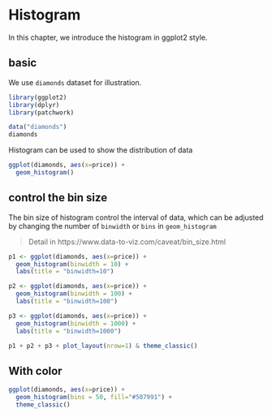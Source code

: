 # Histogram

In this chapter, we introduce the histogram in ggplot2 style.

## basic  

We use `diamonds` dataset for illustration.

```{r}
library(ggplot2)
library(dplyr)
library(patchwork)

data("diamonds")
diamonds
```
Histogram can be used to show the distribution of data

```{r}
ggplot(diamonds, aes(x=price)) +
  geom_histogram()
```


## control the bin size

The bin size of histogram control the interval of data, which can be adjusted by changing the number of `binwidth` or `bins` in `geom_histogram`

> Detail in https://www.data-to-viz.com/caveat/bin_size.html

```{r, fig.width=10, fig.height=4}
p1 <- ggplot(diamonds, aes(x=price)) +
  geom_histogram(binwidth = 10) +
  labs(title = "binwidth=10")

p2 <- ggplot(diamonds, aes(x=price)) +
  geom_histogram(binwidth = 100) +
  labs(title = "binwidth=100")

p3 <- ggplot(diamonds, aes(x=price)) +
  geom_histogram(binwidth = 1000) +
  labs(title = "binwidth=1000")

p1 + p2 + p3 + plot_layout(nrow=1) & theme_classic()
```

## With color 

```{r}
ggplot(diamonds, aes(x=price)) +
  geom_histogram(bins = 50, fill="#507991") +
  theme_classic()
```